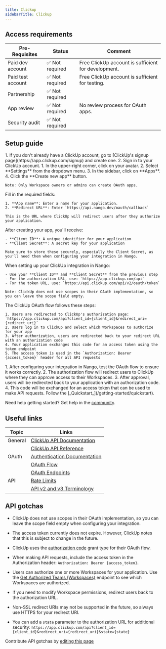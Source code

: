 ```yaml
---
title: Clickup
sidebarTitle: Clickup
---
```



<Overview />
<PreBuiltTooling />
<PreBuiltUseCases />

## Access requirements
| Pre-Requisites | Status | Comment|
| - | - | - |
| Paid dev account | ✅ Not required | Free ClickUp account is sufficient for development. |
| Paid test account | ✅ Not required | Free ClickUp account is sufficient for testing. |
| Partnership | ✅ Not required | |
| App review | ✅ Not required | No review process for OAuth apps. |
| Security audit | ✅ Not required | |


## Setup guide

<Steps>
  <Step title="Create a ClickUp account">
    1. If you don't already have a ClickUp account, go to [ClickUp's signup page](https://app.clickup.com/signup) and create one.
    2. Sign in to your ClickUp account.
  </Step>
  
  <Step title="Create a new OAuth app">
    1. In the upper-right corner, click on your avatar.
    2. Select **Settings** from the dropdown menu.
    3. In the sidebar, click on **Apps**.
    4. Click the **Create new app** button.
    
    Note: Only Workspace owners or admins can create OAuth apps.
  </Step>
  
  <Step title="Configure your OAuth application">
    Fill in the required fields:
    
    1. **App name**: Enter a name for your application.
    2. **Redirect URL**: Enter `https://api.nango.dev/oauth/callback`
    
    This is the URL where ClickUp will redirect users after they authorize your application.
  </Step>
  
  <Step title="Obtain your OAuth credentials">
    After creating your app, you'll receive:
    
    - **Client ID**: A unique identifier for your application
    - **Client Secret**: A secret key for your application
    
    Make sure to store these securely, especially the Client Secret, as you'll need them when configuring your integration in Nango.
  </Step>
  
  <Step title="Configure your integration in Nango">
    When setting up your ClickUp integration in Nango:
    
    - Use your **Client ID** and **Client Secret** from the previous step
    - For the authorization URL, use: `https://app.clickup.com/api`
    - For the token URL, use: `https://api.clickup.com/api/v2/oauth/token`
    
    Note: ClickUp does not use scopes in their OAuth implementation, so you can leave the scope field empty.
  </Step>
  
  <Step title="Understand the OAuth flow">
    The ClickUp OAuth flow follows these steps:
    
    1. Users are redirected to ClickUp's authorization page: `https://app.clickup.com/api?client_id={client_id}&redirect_uri={redirect_uri}`
    2. Users log in to ClickUp and select which Workspaces to authorize for your app
    3. After authorization, users are redirected back to your redirect URL with an authorization code
    4. Your application exchanges this code for an access token using the token endpoint
    5. The access token is used in the `Authorization: Bearer {access_token}` header for all API requests
  </Step>
  
  <Step title="Test the OAuth flow">
    1. After configuring your integration in Nango, test the OAuth flow to ensure it works correctly.
    2. The authorization flow will redirect users to ClickUp where they can approve access to their Workspaces.
    3. After approval, users will be redirected back to your application with an authorization code.
    4. This code will be exchanged for an access token that can be used to make API requests.
  </Step>
  
  <Step title="Next">
    Follow the [_Quickstart_](/getting-started/quickstart).
  </Step>
</Steps>

<Tip>Need help getting started? Get help in the [community](https://nango.dev/slack).</Tip>


## Useful links

| Topic | Links | 
| - | - | 
| General | [ClickUp API Documentation](https://developer.clickup.com/docs) |
| | [ClickUp API Reference](https://developer.clickup.com/reference) |
| OAuth | [Authentication Documentation](https://developer.clickup.com/docs/authentication) |
| | [OAuth Flow](https://developer.clickup.com/docs/authentication#build-apps-for-others---oauth-flow) |
| | [OAuth Endpoints](https://developer.clickup.com/reference/getaccesstoken) |
| API | [Rate Limits](https://developer.clickup.com/docs/rate-limits) |
| | [API v2 and v3 Terminology](https://developer.clickup.com/docs/general-v2-v3-api) |

## API gotchas

- ClickUp does not use scopes in their OAuth implementation, so you can leave the scope field empty when configuring your integration.

- The access token currently does not expire. However, ClickUp notes that this is subject to change in the future.

- ClickUp uses the [authorization code](https://oauth.net/2/grant-types/authorization-code/) grant type for their OAuth flow.

- When making API requests, include the access token in the Authorization header: `Authorization: Bearer {access_token}`.

- Users can authorize one or more Workspaces for your application. Use the [Get Authorized Teams (Workspaces)](https://developer.clickup.com/reference/getauthorizedteams) endpoint to see which Workspaces are authorized.

- If you need to modify Workspace permissions, redirect users back to the authorization URL.

- Non-SSL redirect URIs may not be supported in the future, so always use HTTPS for your redirect URI.

- You can add a `state` parameter to the authorization URL for additional security: `https://app.clickup.com/api?client_id={client_id}&redirect_uri={redirect_uri}&state={state}`

<Note>Contribute API gotchas by [editing this page](https://github.com/nangohq/nango/tree/master/docs-v2/integrations/all/clickup.mdx)</Note>
